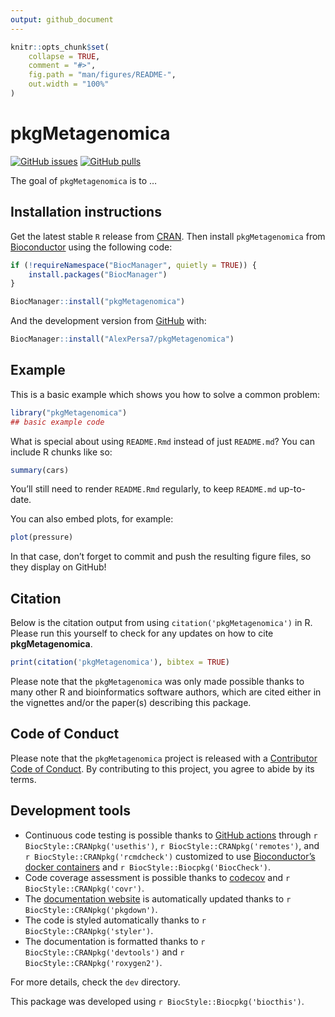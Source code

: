 ```yaml
---
output: github_document
---
```


<!-- README.md is generated from README.Rmd. Please edit that file -->

```r
knitr::opts_chunk$set(
    collapse = TRUE,
    comment = "#>",
    fig.path = "man/figures/README-",
    out.width = "100%"
)
```

# pkgMetagenomica

<!-- badges: start -->
[![GitHub issues](https://img.shields.io/github/issues/AlexPersa7/pkgMetagenomica)](https://github.com/AlexPersa7/pkgMetagenomica/issues)
[![GitHub pulls](https://img.shields.io/github/issues-pr/AlexPersa7/pkgMetagenomica)](https://github.com/AlexPersa7/pkgMetagenomica/pulls)
<!-- badges: end -->

The goal of `pkgMetagenomica` is to ...

## Installation instructions

Get the latest stable `R` release from [CRAN](http://cran.r-project.org/). Then install `pkgMetagenomica` from [Bioconductor](http://bioconductor.org/) using the following code:

```r
if (!requireNamespace("BiocManager", quietly = TRUE)) {
    install.packages("BiocManager")
}

BiocManager::install("pkgMetagenomica")
```

And the development version from [GitHub](https://github.com/AlexPersa7/pkgMetagenomica) with:

```r
BiocManager::install("AlexPersa7/pkgMetagenomica")
```
## Example

This is a basic example which shows you how to solve a common problem:

```r
library("pkgMetagenomica")
## basic example code
```

What is special about using `README.Rmd` instead of just `README.md`? You can include R chunks like so:

```r
summary(cars)
```

You'll still need to render `README.Rmd` regularly, to keep `README.md` up-to-date.

You can also embed plots, for example:

```r
plot(pressure)
```

In that case, don't forget to commit and push the resulting figure files, so they display on GitHub!

## Citation

Below is the citation output from using `citation('pkgMetagenomica')` in R. Please
run this yourself to check for any updates on how to cite __pkgMetagenomica__.

```r
print(citation('pkgMetagenomica'), bibtex = TRUE)
```

Please note that the `pkgMetagenomica` was only made possible thanks to many other R and bioinformatics software authors, which are cited either in the vignettes and/or the paper(s) describing this package.

## Code of Conduct

Please note that the `pkgMetagenomica` project is released with a [Contributor Code of Conduct](http://bioconductor.org/about/code-of-conduct/). By contributing to this project, you agree to abide by its terms.

## Development tools

* Continuous code testing is possible thanks to [GitHub actions](https://www.tidyverse.org/blog/2020/04/usethis-1-6-0/)  through `r BiocStyle::CRANpkg('usethis')`, `r BiocStyle::CRANpkg('remotes')`, and `r BiocStyle::CRANpkg('rcmdcheck')` customized to use [Bioconductor's docker containers](https://www.bioconductor.org/help/docker/) and `r BiocStyle::Biocpkg('BiocCheck')`.
* Code coverage assessment is possible thanks to [codecov](https://codecov.io/gh) and `r BiocStyle::CRANpkg('covr')`.
* The [documentation website](http://AlexPersa7.github.io/pkgMetagenomica) is automatically updated thanks to `r BiocStyle::CRANpkg('pkgdown')`.
* The code is styled automatically thanks to `r BiocStyle::CRANpkg('styler')`.
* The documentation is formatted thanks to `r BiocStyle::CRANpkg('devtools')` and `r BiocStyle::CRANpkg('roxygen2')`.

For more details, check the `dev` directory.

This package was developed using `r BiocStyle::Biocpkg('biocthis')`.


